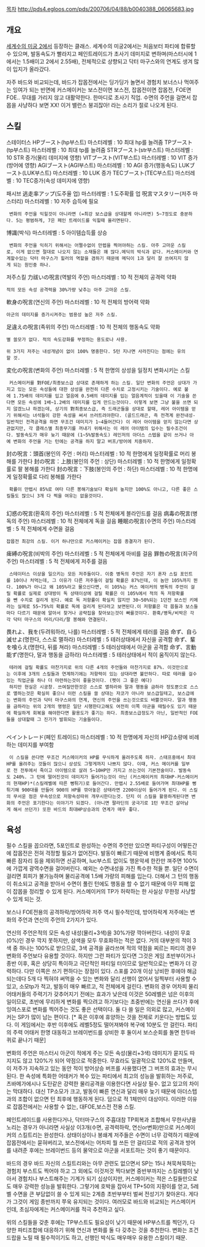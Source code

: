 [[목차]]
http://pds4.egloos.com/pds/200706/04/88/b0040388_06065683.jpg
== 개요 ==
[[세계수의 미궁 2]]에서 등장하는 클래스.
세계수의 미궁2에서는 처음보터 파티에 합류할수 있으며, 발동속도가 빨라지고 페인트레이드가 초사기 데미지로 변하며(마스터시에 1에서는 1.5배이고 2에서 2.55배), 전체적으로 상향되고 닥터 마구스와의 연계도 생겨 많이 입지가 올라갔다.

자주 바드와 비교되는데, 바드가 잡몹전에서는 딩가딩가 놀면서 경험치 보너스나 먹여주는 잉여가 되는 반면에 커스메이커는 보스전이면 보스전, 잡몹전이면 잡몹전, FOE면 FOE.. 무대를 가리지 않고 대활약한다. 한마디로 초사기 직업.
수면의 주언을 걸면서 잡몹을 사냥하다 보면 XX! 이거 밸런스 붕괴잖아! 라는 소리가 절로 나오게 된다.


== 스킬 ==
스테이터스
HPブースト(hp부스트) 마스터레벨 : 10 최대 hp를 늘려줌
TPブースト(tp부스트) 마스터레벨 : 10 최대 tp를 늘려줌
STRブースト(str부스트) 마스터레벨 : 10 STR 증가(물리 데미지에 영향)
VITブースト(VIT부스트) 마스터레벨 : 10 VIT 증가(방어에 영향)
AGIブースト(AGI부스트) 마스터레벨 : 10 AGI 증가(행동속도)
LUKブースト(LUK부스트) 마스터레벨 : 10 LUK 증가
TECブースト(TEC부스트) 마스터레벨 : 10 TEC증가(속성 데미지에 영향)

패시브
逃走率アップ(도주율 업) 마스터레벨 : 1 도주확률 업 
呪言マスタリー(저주 마스터리) 마스터레벨 : 10 저주 습득에 필요
  변화의 주언을 익힐것이 아니라면 (=최강 보스급을 상대할께 아니라면) 5~7정도로 충분하다. 5는 평범하게, 7은 페인 트레이드를 익힐때 올리면된다.
博識(박식) 마스터레벨 : 5 아이템습득률 상승
  변화의 주언을 익히기 위해서는 어쩔수없이 만렙을 찍어야하는 스킬. 아주 고마운 스킬로, 이게 없으면 절대로 나오지 않는 소재들은 꽤 많다.메딕의 박식과 같다. 커스메이커와 연계할수있는 닥터 마구스가 힐러의 역할을 겸하기 때문에 메딕이 1과 달리 잘 쓰여지지 않게 되는 원인중 하나.
 
저주스킬
力祓いの呪言(역발의 주언) 마스터레벨 : 10 적 전체의 공격력 약화 
 적의 모든 속성 공격력을 30%가량 낮추는 아주 고마운 스킬.
軟身の呪言(연신의 주언) 마스터레벨 : 10 적 전체의 방어력 약화 
 아군의 데미지를 증가시켜주는 범용성 높은 저주 스킬.
足違えの呪言(족위의 주언) 마스터레벨 : 10 적 전체의 행동속도 약화
 별 쓸모가 없다. 적의 속도강화를 부정하는 용도로나 사용.

 위 3가지 저주는 내성개념이 없이 100% 명중한다. 5턴 지나면 사라진다는 점에는 유의할 것.

変化の呪言(변화의 주언) 마스터레벨 : 5 적 한명의 상성을 일정치 변화시키는 스킬
  커스메이커를 對FOE/최종보스급 상대로 존재하게 하는 스킬. 일단 변화의 주언은 상대가 가지고 있는 모든 속성들에 대한 상성을 완전히 다른 수치로 고정시키는 기술이다. 예로 불에 1.75배의 데미지를 입고 얼음에 0.5배의 데미지를 입는 얼음계적이 있을때 이 기술을 쓴다면 모든 속성에 1배~1.2배의 데미지를 입게 만드는것이다. 이렇게 보면 그냥 불을 쓰면 되지 않겠느냐 하겠는데, 상기의 對최종보스급, 즉 드래곤들을 상대로 할때, 레어 아이템을 얻기 위해서는 녀석들이 강한 속성을 써서 쓰러트려야한다. (골드드래곤, 즉 전격계 완전내성-일반적인 전격공격을 하면 무조건 데미지가 1~4들어간다) 이 레어 아이템을 얻지 않는다면 상관없지만, 각 클래스별 최종무기를 꺼내기 위해서는 이 레어 아이템의 입수는 필수조건이다. 발동속도가 매우 늦기 때문에 (1~5%발동속도) 레인저의 아더스 스텝을 같이 쓰거나 아예 변화의 주언을 거는 턴에는 공격을 하지 말고 버프/방어에 치중하자.

封の呪言：頭首(봉인의 주언 : 머리) 마스터레벨 : 10 적 한명에게 일정확률로 머리 봉해를 가한다 
封の呪言：上肢(봉인의 주언 : 상단) 마스터레벨 : 10 적 한명에게 일정확률로 팔 봉해를 가한다 
封の呪言：下肢(봉인의 주언 : 하단) 마스터레벨 : 10 적 한명에게 일정확률로 다리 봉해를 가한다 
  확률이 만렙시 85%로 여타 다른 봉해기술보다 확실히 높지만 100%도 아니고, 다른 좋은 스킬들도 많으니 3개 다 찍을 여유는 없을것이다. 
  
幻惑の呪言(환혹의 주언) 마스터레벨 : 5 적 전체에게 블라인드를 걸음 
病毒の呪言(병독의 주언) 마스터레벨 : 10 적 전체에게 독을 걸음 
睡眠の呪言(수면의 주언) 마스터레벨 : 5 적 전체에게 수면을 걸음 
 잡몹전 최강의 스킬. 이거 하나만으로 커스메이커는 잡몹 종결자가 된다.
痺縛の呪言(비박의 주언) 마스터레벨 : 5 적 전체에게 마비를 걸음 
罪咎の呪言(죄구의 주언) 마스터레벨 : 5 적 전체에게 저주를 걸음 
  스테이터스 이상을 일으키는 모든 저주들이다. 이중 병독의 주언은 자기 혼자 스킬 포인트를 10이나 처먹는데, 그 이유가 다른 저주들이 걸릴 확률은 87%인데, 이 놈만 105%까지 뛴다. 100%가 아니고 왜 105%라고 물으신다면, 이 105%는 커스 메이커의 병독의 주언이 걸릴 확률로 실제로 상대방이 독 상태이상에 걸릴 확률은 이 105%에서 적의 독 저항확률을 뺀 수치로 걸리게 된다. 예로 독 저항률이 확실치 않지만 30~50%되는 1던전 보스인 키메라는 실제로 55~75%의 확률로 독에 걸리게 된다라고 보면된다.이 저항률은 각 몹들과 보스들마다 다르기 때문에 알아서 찾거나 공략집을 찾아보는것이 빠를것이다. 환혹/병독/비박은 각각 닥터 마구스의 머리/다리/팔 봉해와 연결된다.

畏れよ、我を(두려워하라, 나를) 마스터레벨 : 5 적 전체에게 테러를 걸음 
命ず、自ら滅せよ(명한다, 스스로 멸하라) 마스터레벨 : 5 테러상태에서 자신을 공격함 
命ず、輩を喰らえ(명한다, 뒤를 쳐라) 마스터레벨 : 5 테러상태에서 아군을 공격함 
命ず、言動能ず(명한다, 말과 행동을 금하라) 마스터레벨 : 5 테러상태에서 적이 움직이지 않는다. 
  테러에 걸릴 확률도 마찬가지로 위의 다른 4개의 주언들와 마찬가지로 87%. 이것만으로는 이후에 3개의 스킬들과 연계하기에는 저항력이 있는 상대라면 불안하다. 따로 테러를 걸수있는 직업군을 하나 더 마련하는것이 좋을것이다. (펫이 그 좋은 예다) 
  하지만 현실은 시궁창. 쓰여질만한것은 스스로 멸하라와 말과 행동을 금하라 정도뿐으로 스스로 멸하는것은 확실히 좋으나 이런 스킬을 쓸 상대는 자코가 아니라 보스급일테고, 보스급에는 변화의 주언과 닥터 마구스와의 연계, 연신의 주언을 쓰는것으로도 바쁠것이다. 말과 행동을 금하라는 위의 2개의 명령은 일단 시행한다고해도 여전히 이쪽 아군을 때릴수도 있기 때문에 확실하게 회복을 해야한다면 활용도가 좋기는 하다. 최종보스급정도가 아닌, 일반적인 FOE들을 상대할때 그 진가가 발휘되는 기술들이다.
  
ペイントレード(페인 트레이드) 마스터레벨 : 10 적 한명에게 자신의 HP감소량에 비례하는 데미지를 부여함
  이 스킬을 쓴다면 무조건 커스메이커의 HP를 무식하게 올려주도록 하자. 스태프중에서 최대HP를 올려주는 것들이 많으니 상성도 그렇게까지 나쁘지 않다. 이때, 커스 메이커를 일부로 전 전투에서 죽이고 아이템으로 살려 5~10HP만 가지고 쓰는것이 기본전술이다. 발동속도 240%. 그 턴에 떨어진것이 데미지가 들어가는것이 아닌 (커스메이커의 최대HP-커스메이커의 현재HP)*(스킬레벨에 따른 뻥튀기)로 들어간다. 만렙시 2.55배로 들어가며 최대HP를 뻥튀기해 900대를 만들어 900의 HP를 깎아놓은 상태라면 2200이상이 들어가게 된다. 이 스킬의 무서운 점은 무속성으로 저항속성따위 개무시한다는것. 단지 이 스킬을 활용하게된다면 변화의 주언은 포기한다는 이야기가 되겠다. (아니면 팔라딘의 궁극기로 1턴 무조건 살아남게 해서 쓰던가) 또한 바드의 최대HP상승과의 연계가 매우 좋다.


== 육성 ==

필수 스킬을 꼽으라면, 5포인트로 완성하는 수면의 주언만 있으면 파티구성이 어떻든간에 잡몹전은 전혀 걱정할 필요가 없어진다. 발동이 빠르기 때문에 비행계 중에서도 특히 빠른 잠자리 등을 제외하면 선공하며, luc부스트 없이도 행운악세 한칸만 껴주면 100%에 가깝게 광역수면을 걸어버린다. 예외는 수면내성을 가진 특수한 적들 뿐.
일단 수면이 걸리면 회피가 불가능하며 물리공격에 1.5배 가량의 피해를 입는다. 더해서 그 턴의 행동이 취소되고 공격을 받아서 수면이 풀린 턴에도 행동을 할 수 없기 때문에 아무 피해 없이 잡몹을 정리할 수 있게 된다. 커스메이커의 TP가 허락하는 한 사실상 무한정 사냥할 수 있게 되는 것.

보스나 FOE전용의  공격하락/방어하락 저주 역시 필수적인데, 방어하락계 저주에는 변화의 주언과 연신의 주언의 2가지가 있다.

연신의 주언은적의 모든 속성 내성(물리+3색)을 30%가량 깍아버린다. 내성이 무효(0%)인 경우 깍지 못하지만, 삼색을 모두 무효화하는 적은 없다. 거의 대부분의 적이 3색 중 하나는 100%로 받으므로, 3색 공격을 골라쓰며 적의 약점을 찌르는 파티의 경우 변화의 주언보다 유용할 것이다.
하지만 그런 파티가 있다면 그것은 게임 초반부이거나 종반 이후, 혹은 상당히 특이하고 극단적인 파티일 터이므로 일반적으로는 변화가 더 강력하다.
다만 이쪽은 쓰기 편하다는 장점이 있다. 스포를 20개 이상 낭비한 후에야 해금되는데다 5개 다 찍혀야 써먹을 수 있는 변화와 달리 선행이 없어서 일찍부터 사용할 수 있고, 소모tp가 적고, 발동이 매우 빠르고, 적 전체에게 걸린다.
변화의 경우 어차피 물리 어태커들의 주력기가 갖추어지기 전에는 효과가 낮은데 이것은 50레벨은 넘은 이후의 일이므로, 초반에 무리하게 변화를 찍으려고 하기보다는 초중반에는 연신을 쓰다가 후에 잉여스포로 변화를 찍어주는 것도 좋은 선택이다. 둘 다 쓸 일은 의외로 많고, 커스메이커는 SP가 많이 남는 편이다. [* 혹은 이후에 휴양하는 것을 전제로 키운다는 방법도 있다. 이 게임에서는 후반 이후에도 레벨5정도 떨어져봐야 복구에 10분도 안 걸린다. 파티의 주력 어태커 한명 대동하고 브레이번드를 상비한 후 둘이서 보스순회를 돌면 한두바퀴로 끝나기 때문]

변화의 주언은 마스터시 아군이 적에게 주는 모든 속성(물리+3색) 데미지가 묻지도 따지지도 않고 120%가 되어 약점으로 적중한다. 무효라도 일괄적으로 120%로 만들며, 이 저주가 지속하고 있는 동안 적이 방어상승 버프를 사용했다면 그 버프의 효과는 무시된다. 한 속성에 특화한 어태커가 복수 있는 파티에서 최고의 성능을 발휘하는 저주로, 츠바메가에시나 도탄같은 강력한 물리공격을 이용한다면 사실상 필수. 없고 있고의 차이는 막대하다.
대신 TP소모가 크고, 발동이 빠른 연신과 달리 매우 늦기 때문에 아더스텝과의 조합이 없으면 턴 최후에 행동하게 된다. 덤으로 적 1체만이 대상이다.
이러한 이유로 잡몹전에서는 사용할 수 없는, 대FOE,보스전 전용 스킬.

페인트레이드를 사용한다거나, 닥터마구스의 주흡대참 TP회복과 조합해서 무한사냥을 노리는 경우가 아니라면 사실상 이3개(수면, 공격력하락, 연신or변화)만으로 커스메이커의 스킬트리는 완성한다. 상태이상이나 봉쇄계 저주들은 수면이 너무 강력하기 때문에 잡몹전에서는 묻혀버리고, 보스전에서는 어차피 뭘 쓰든 안 걸리므로 적의 공격과 방어를 내려준 후에는 브레이번드 등의 물약으로 아군을 서포트하는 것이 좋기 때문이다.

바드의 경우 바드 자신의 스킬트리와는 아무 관련도 없으면서 SP는 15나 쳐묵쳐묵하는 경험치 부스트도 찍어야 하고 그 외에도 이것저것 찍다보면 중반부까지는 스킬레벨이 낮아서 경험치나 부스트해주는 기계가 되기 십상이지만, 커스메이커는 적은 스킬들만으로도 매우 강력한 성능을 발휘한다. 그렇기에 호박을 잡아서 TP+50의 지팡이를 얻고, 5레벨 수면을 큰 부담없이 쓸 수 있게 되는 2계층 초반부부터 벌써 전성기가 찾아온다. 게다가 그것이 게임 종반까지 쭈욱 유지되는 것이다. 여러모로 바드와 비교되는 커스메이커인데, 초심자에게는 커스메이커를 적극 추천하고 싶다.

위의 스킬들을 갖춘 후에는 TP부스트도 필요성이 낮기 때문에 HP부스트를 찍던가, 다양한 파티조합에 대응하기 위해 연신과 변화를 둘 다 갖추는 것을 추천한다. 변화는 조건드랍을 노릴 때 필수적이기도 하고, 선행인 박식도 매우매우 유용한 스킬이기 때문.
